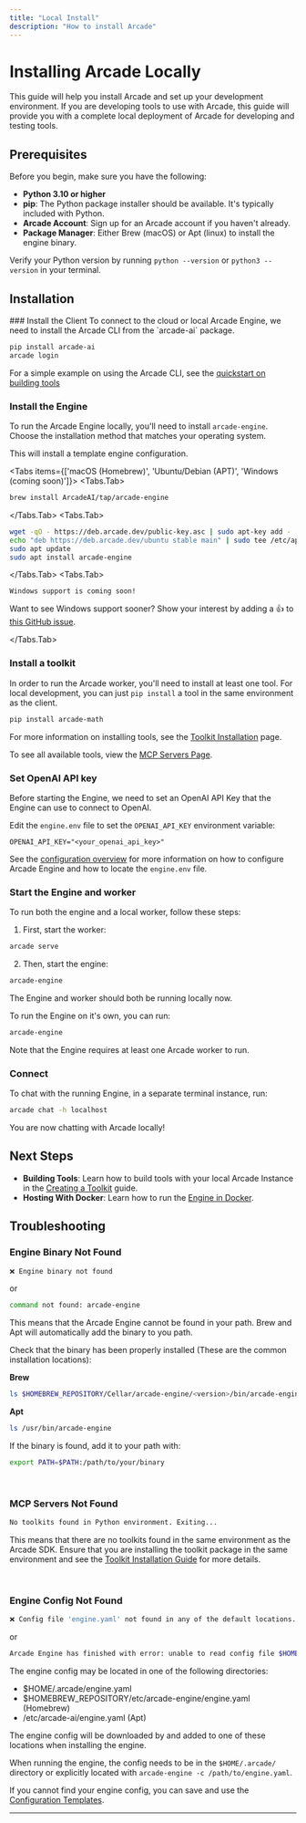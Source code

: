 ```yaml
---
title: "Local Install"
description: "How to install Arcade"
---
```



# Installing Arcade Locally

This guide will help you install Arcade and set up your development environment. If you are developing tools to use with Arcade, this guide will provide you with a complete local deployment of Arcade for developing and testing tools.

## Prerequisites

Before you begin, make sure you have the following:

- **Python 3.10 or higher**
- **pip**: The Python package installer should be available. It's typically included with Python.
- **Arcade Account**: Sign up for an <SignupLink linkLocation="docs:local-install">Arcade account</SignupLink> if you haven't already.
- **Package Manager**: Either Brew (macOS) or Apt (linux) to install the engine binary.

Verify your Python version by running `python --version` or `python3 --version` in your terminal.

## Installation

<Steps>
### Install the Client
To connect to the cloud or local Arcade Engine, we need to install the Arcade CLI from the `arcade-ai` package.

```bash
pip install arcade-ai
arcade login
```

For a simple example on using the Arcade CLI, see the [quickstart on building tools](/home/build-tools/create-a-mcp-server)

### Install the Engine

To run the Arcade Engine locally, you'll need to install `arcade-engine`. Choose the installation method that matches your operating system.

This will install a template engine configuration.

<Tabs items={['macOS (Homebrew)', 'Ubuntu/Debian (APT)', 'Windows (coming soon)']}>
  <Tabs.Tab>
  ```bash
  brew install ArcadeAI/tap/arcade-engine
  ```
  </Tabs.Tab>
  <Tabs.Tab>
  ```bash
  wget -qO - https://deb.arcade.dev/public-key.asc | sudo apt-key add -
  echo "deb https://deb.arcade.dev/ubuntu stable main" | sudo tee /etc/apt/sources.list.d/arcade-ai.list
  sudo apt update
  sudo apt install arcade-engine
  ```
  </Tabs.Tab>
  <Tabs.Tab>
  ```
  Windows support is coming soon!
  ```
  Want to see Windows support sooner? Show your interest by adding a 👍 to [this GitHub issue](https://github.com/ArcadeAI/arcade-ai/issues/258).

  </Tabs.Tab>
</Tabs>

### Install a toolkit

In order to run the Arcade worker, you'll need to install at least one tool. For local development, you can just `pip install` a tool in the same environment as the client.

```bash
pip install arcade-math
```

For more information on installing tools, see the [Toolkit Installation](/home/local-deployment/install/mcp-servers) page.

To see all available tools, view the [MCP Servers Page](/mcp-servers).

### Set OpenAI API key

Before starting the Engine, we need to set an OpenAI API Key that the Engine can use to connect to OpenAI.

Edit the `engine.env` file to set the `OPENAI_API_KEY` environment variable:

```
OPENAI_API_KEY="<your_openai_api_key>"
```

See the [configuration overview](/home/local-deployment/configure/overview) for more information on how to configure Arcade Engine and how to locate the `engine.env` file.

### Start the Engine and worker

To run both the engine and a local worker, follow these steps:

1. First, start the worker:

```bash
arcade serve
```

2. Then, start the engine:

```bash
arcade-engine
```

The Engine and worker should both be running locally now.

To run the Engine on it's own, you can run:

```bash
arcade-engine
```

Note that the Engine requires at least one Arcade worker to run.

### Connect

To chat with the running Engine, in a separate terminal instance, run:

```bash
arcade chat -h localhost
```

You are now chatting with Arcade locally!

</Steps>

## Next Steps

- **Building Tools**: Learn how to build tools with your local Arcade Instance in the [Creating a Toolkit](/home/build-tools/create-a-mcp-server) guide.
- **Hosting With Docker**: Learn how to run the [Engine in Docker](/home/local-deployment/install/docker).

## Troubleshooting

### Engine Binary Not Found

```bash
❌ Engine binary not found
```

or

```bash
command not found: arcade-engine
```

This means that the Arcade Engine cannot be found in your path. Brew and Apt will automatically add the binary to you path.

Check that the binary has been properly installed (These are the common installation locations):

**Brew**

```bash
ls $HOMEBREW_REPOSITORY/Cellar/arcade-engine/<version>/bin/arcade-engine
```

**Apt**

```bash
ls /usr/bin/arcade-engine
```

If the binary is found, add it to your path with:

```bash
export PATH=$PATH:/path/to/your/binary
```

<br />

### MCP Servers Not Found

```bash
No toolkits found in Python environment. Exiting...
```

This means that there are no toolkits found in the same environment as the Arcade SDK. Ensure that you are installing the toolkit package in the same environment and see the [Toolkit Installation Guide](/home/local-deployment/install/mcp-servers) for more details.

<br />

### Engine Config Not Found

```bash
❌ Config file 'engine.yaml' not found in any of the default locations.
```

or

```bash
Arcade Engine has finished with error: unable to read config file $HOME/.arcade/engine.yaml: open $HOME/.arcade/engine.yaml: no such file or directory
```

The engine config may be located in one of the following directories:

- $HOME/.arcade/engine.yaml
- $HOMEBREW_REPOSITORY/etc/arcade-engine/engine.yaml (Homebrew)
- /etc/arcade-ai/engine.yaml (Apt)

The engine config will be downloaded by and added to one of these locations when installing the engine.

When running the engine, the config needs to be in the `$HOME/.arcade/` directory or explicitly located with `arcade-engine -c /path/to/engine.yaml`.

If you cannot find your engine config, you can save and use the [Configuration Templates](/home/local-deployment/configure/configuration-templates).

---
